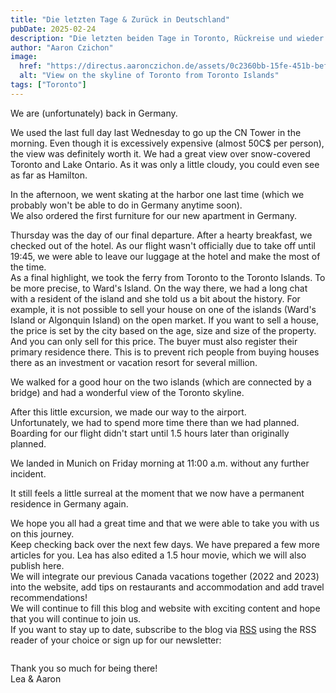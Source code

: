 ```yaml
---
title: "Die letzten Tage & Zurück in Deutschland"
pubDate: 2025-02-24
description: "Die letzten beiden Tage in Toronto, Rückreise und wieder in Deutschland"
author: "Aaron Czichon"
image:
  href: "https://directus.aaronczichon.de/assets/0c2360bb-15fe-451b-bef0-865cee0f41f6.jpg?quality=70&width=1600"
  alt: "View on the skyline of Toronto from Toronto Islands"
tags: ["Toronto"]
---
```



We are (unfortunately) back in Germany. 

We used the last full day last Wednesday to go up the CN Tower in the morning. Even though it is excessively expensive (almost 50C$ per person), the view was definitely worth it. We had a great view over snow-covered Toronto and Lake Ontario. As it was only a little cloudy, you could even see as far as Hamilton.

<DirectusImage assetId="40b125d2-93aa-4ffc-9d6d-1d819536e936.jpg" />

In the afternoon, we went skating at the harbor one last time (which we probably won't be able to do in Germany anytime soon).   
We also ordered the first furniture for our new apartment in Germany.

Thursday was the day of our final departure. After a hearty breakfast, we checked out of the hotel. As our flight wasn't officially due to take off until 19:45, we were able to leave our luggage at the hotel and make the most of the time.   
As a final highlight, we took the ferry from Toronto to the Toronto Islands. To be more precise, to Ward's Island. On the way there, we had a long chat with a resident of the island and she told us a bit about the history. For example, it is not possible to sell your house on one of the islands (Ward's Island or Algonquin Island) on the open market. If you want to sell a house, the price is set by the city based on the age, size and size of the property. And you can only sell for this price. The buyer must also register their primary residence there. This is to prevent rich people from buying houses there as an investment or vacation resort for several million.   

We walked for a good hour on the two islands (which are connected by a bridge) and had a wonderful view of the Toronto skyline. 

After this little excursion, we made our way to the airport.    
Unfortunately, we had to spend more time there than we had planned. Boarding for our flight didn't start until 1.5 hours later than originally planned. 

We landed in Munich on Friday morning at 11:00 a.m. without any further incident. 


<DirectusGallery folderName="62 Back in Germany" />


It still feels a little surreal at the moment that we now have a permanent residence in Germany again.   

We hope you all had a great time and that we were able to take you with us on this journey.    
Keep checking back over the next few days. We have prepared a few more articles for you. Lea has also edited a 1.5 hour movie, which we will also publish here.   
We will integrate our previous Canada vacations together (2022 and 2023) into the website, add tips on restaurants and accommodation and add travel recommendations!    
We will continue to fill this blog and website with exciting content and hope that you will continue to join us.   
If you want to stay up to date, subscribe to the blog via [RSS](https://canada.aaronczichon.de/rss.xml) using the RSS reader of your choice or sign up for our newsletter:

<iframe data-w-type="embedded" frameborder="0" scrolling="no" marginheight="0" marginwidth="0" src="https://sks15.mjt.lu/wgt/sks15/xqmk/form?c=305ac86b" width="100%" style="height: 0;"></iframe>

<script type="text/javascript" src="https://app.mailjet.com/pas-nc-embedded-v1.js"></script>


Thank you so much for being there!   
Lea & Aaron